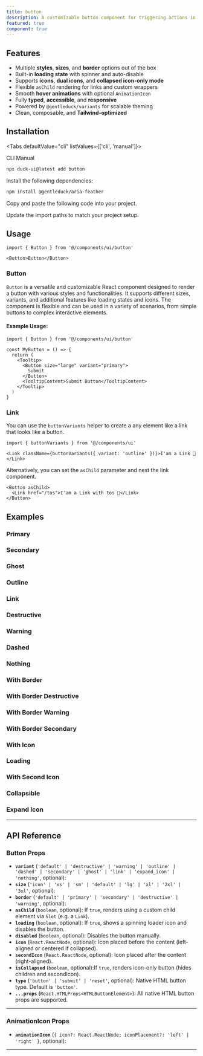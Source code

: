 ```yaml
---
title: button
description: A customizable button component for triggering actions in your application.
featured: true
component: true
---
```


<ComponentPreview
  name="button-1"
  description="A button"
/>

## Features

- Multiple **styles**, **sizes**, and **border** options out of the box
- Built-in **loading state** with spinner and auto-disable
- Supports **icons**, **dual icons**, and **collapsed icon-only mode**
- Flexible `asChild` rendering for links and custom wrappers
- Smooth **hover animations** with optional `AnimationIcon`
- Fully **typed**, **accessible**, and **responsive**
- Powered by `@gentleduck/variants` for scalable theming
- Clean, composable, and **Tailwind-optimized**

## Installation

<Tabs defaultValue="cli" listValues={['cli', 'manual']}>

<TabsList>
  <TabsTrigger value="cli">CLI</TabsTrigger>
  <TabsTrigger value="manual">Manual</TabsTrigger>
</TabsList>
<TabsContent value="cli">

```bash
npx duck-ui@latest add button
```

</TabsContent>

<TabsContent value="manual">

<Steps>

<Step>Install the following dependencies:</Step>

```bash
npm install @gentleduck/aria-feather
```

<Step>Copy and paste the following code into your project.</Step>

<ComponentSource name="button" />

<Step>Update the import paths to match your project setup.</Step>

</Steps>

</TabsContent>

</Tabs>

## Usage

```tsx
import { Button } from '@/components/ui/button'
```

```tsx
<Button>Button</Button>
```

### Button

`Button` is a versatile and customizable React component designed to render a button with various styles and functionalities. It supports different sizes, variants, and additional features like loading states and icons. The component is flexible and can be used in a variety of scenarios, from simple buttons to complex interactive elements.

#### Example Usage:

```tsx {5, 10}
import { Button } from '@/components/ui/button'

const MyButton = () => {
  return (
    <Tooltip>
      <Button size="large" variant="primary">
        Submit
      </Button>
      <TooltipContent>Submit Button</TooltipContent>
    </Tooltip>
  )
}
```

### Link

You can use the `buttonVariants` helper to create a any element like a link that looks like a button.

```tsx
import { buttonVariants } from '@/components/ui'
```

```tsx
<Link className={buttonVariants({ variant: 'outline' })}>I'am a Link 🦆</Link>
```

Alternatively, you can set the `asChild` parameter and nest the link component.

```tsx
<Button asChild>
  <Link href="/tos">I'am a Link with tos 🦆</Link>
</Button>
```

## Examples

### Primary

<ComponentPreview
  name="button-2"
  description="Simple button"
/>

### Secondary

<ComponentPreview
  name="button-3"
  description="secondary button"
/>

### Ghost

<ComponentPreview
  name="button-4"
  description="ghost button"
/>

### Outline

<ComponentPreview
  name="button-5"
  description="outline button"
/>

### Link

<ComponentPreview
  name="button-6"
  description="link button"
/>

### Destructive

<ComponentPreview
  name="button-7"
  description="destructive button"
/>

### Warning

<ComponentPreview
  name="button-8"
  description="warning button"
/>

### Dashed

<ComponentPreview
  name="button-9"
  description="dashed button"
/>

### Nothing

<ComponentPreview
  name="button-10"
  description="nothing button"
/>

### With Border

<ComponentPreview
  name="button-11"
  description="with border default button"
/>

### With Border Destructive

<ComponentPreview
  name="button-12"
  description="with border destructive button"
/>

### With Border Warning

<ComponentPreview
  name="button-13"
  description="with border warning button"
/>

### With Border Secondary

<ComponentPreview
  name="button-14"
  description="with border Secondary button"
/>

### With Icon

<ComponentPreview
  name="button-15"
  description="icon button"
/>

### Loading

<ComponentPreview
  name="button-16"
  description="loading button"
/>

### With Second Icon

<ComponentPreview
  name="button-17"
  description="badge label button"
  description="seocond icon button"
/>

### Collapsible

<ComponentPreview
  name="button-18"
  description="collapsible button"
/>

### Expand Icon

<ComponentPreview
  name="button-19"
  description="expand icon button"
/>

---

## API Reference

### **Button Props**

* **`variant`** (`'default' | 'destructive' | 'warning' | 'outline' | 'dashed' | 'secondary' | 'ghost' | 'link' | 'expand_icon' | 'nothing'`, optional):
* **`size`** (`'icon' | 'xs' | 'sm' | 'default' | 'lg' | 'xl' | '2xl' | '3xl'`, optional):
* **`border`** (`'default' | 'primary' | 'secondary' | 'destructive' | 'warning'`, optional):
* **`asChild`** (`boolean`, optional): If `true`, renders using a custom child element via `Slot` (e.g. a `Link`).
* **`loading`** (`boolean`, optional): If `true`, shows a spinning loader icon and disables the button.
* **`disabled`** (`boolean`, optional): Disables the button manually.
* **`icon`** (`React.ReactNode`, optional): Icon placed before the content (left-aligned or centered if collapsed).
* **`secondIcon`** (`React.ReactNode`, optional): Icon placed after the content (right-aligned).
* **`isCollapsed`** (`boolean`, optional):If `true`, renders icon-only button (hides children and secondIcon).
* **`type`** (`'button' | 'submit' | 'reset'`, optional): Native HTML button type. Default is `'button'`.
* **`...props`** (`React.HTMLProps<HTMLButtonElement>`): All native HTML button props are supported.

---

### **AnimationIcon Props**

* **`animationIcon`** (`{ icon?: React.ReactNode; iconPlacement?: 'left' | 'right' }`, optional):
---
